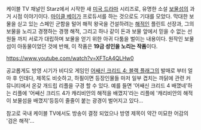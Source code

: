 케이블 TV 채널인 Starz에서 시작한 새 [[미국 드라마]] 시리즈로, 유명한 소설 [[보물섬]]의 과거 시점 이야기이다. [[마이클 베이]]가 프로듀서를 하는 것으로도 기대를 모았다. 막대한 보물을 싣고 있는 스페인 군함을 털어 해적 왕국을 건설하려는 [[해적]]인 플린트 선장과, 그의 보물을 노리고 경쟁하는 경쟁 해적, 그리고 하나 같이 돈과 보물 앞에서 믿을 수 없는 선원들 까지 서로가 대립하며 보물을 얻기 위한 아귀 다툼을 벌이는 내용이다. 원작인 보물섬이 아동물이었던 것에 반해, 이 작품은 '''19금 성인을 노리는 작품'''이다.

https://www.youtube.com/watch?v=XFTcA4QLHw0

공교롭게도 방영 시기가 비디오 게임인 [[어쌔신 크리드 4: 블랙 플래그]]의 발매로 부터 얼마 후 인데다, 제목도 비슷하고, 하필이면 등장인물들 마저 일부 겹치는 까닭에 관련 커뮤니티에서 온갖 개드립 리플을 구경 할 수 있다. 예를 들면 '어쌔신 크리드 4 배꼈네'하는 리플에 '어쌔신 크리드 4가 캐리비안의 해적을 배꼈지'라는 리플에 '캐리비안의 해적이 보물섬을 배꼈지'등등이 줄줄이 붙는 광경이 벌어지고 있다...

참고로 국내 케이블 TV에서도 방송이 결정 되었으나 방영 제목이 약간 미묘한 어감의 '검은 해적'...
